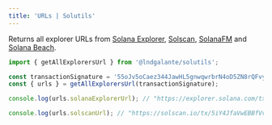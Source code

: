 ```yaml
---
title: 'URLs | Solutils'
---
```



Returns all explorer URLs from [Solana Explorer](https://explorer.solana.com), [Solscan](https://solscan.io), [SolanaFM](https://solana.fm) and [Solana Beach](https://solanabeach.io).

```typescript {1, 4}
import { getAllExplorersUrl } from '@lndgalante/solutils';

const transactionSignature = '55oJv5oCaez344JawHL5gnwqwrbrN4oD5ZN8rQFvyRSWzwXTTe178QG7KK9cR2wFkwecEca3V5vdbFexFG1ayECm';
const { urls } = getAllExplorersUrl(transactionSignature);

console.log(urls.solanaExplorerUrl); // "https://explorer.solana.com/tx/5iY4JfaVwEBBfVvhrBqqWc3F75xqM32wiEzdwSRzFnddqBTLiErPJr2XsqgfdTQkr92ygW4duSWCjLAomCnTdu3a?cluster=mainnet-beta"

console.log(urls.solscanUrl); // "https://solscan.io/tx/5iY4JfaVwEBBfVvhrBqqWc3F75xqM32wiEzdwSRzFnddqBTLiErPJr2XsqgfdTQkr92ygW4duSWCjLAomCnTdu3a?cluster=mainnet-beta"
```
